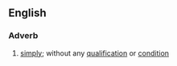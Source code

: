== English ==

===Adverb===
{{en-adv|-}}

#{{law}} {{philosophy}} [[simply]]; without any [[qualification]] or [[condition]]